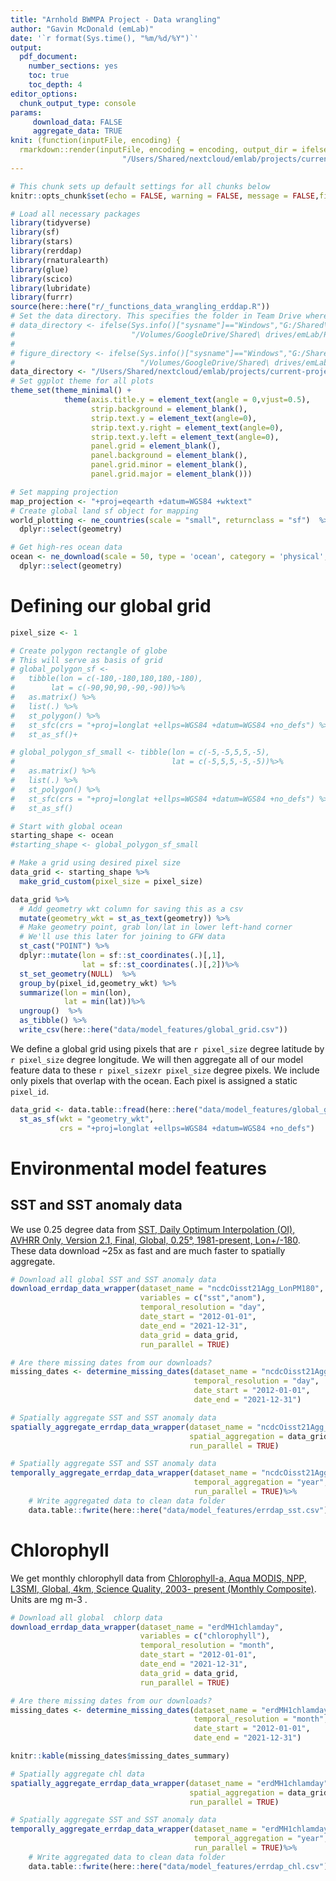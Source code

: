 ```yaml
---
title: "Arnhold BWMPA Project - Data wrangling"
author: "Gavin McDonald (emLab)"
date: '`r format(Sys.time(), "%m/%d/%Y")`'
output: 
  pdf_document: 
    number_sections: yes
    toc: true
    toc_depth: 4
editor_options: 
  chunk_output_type: console
params:
     download_data: FALSE
     aggregate_data: TRUE
knit: (function(inputFile, encoding) {
  rmarkdown::render(inputFile, encoding = encoding, output_dir = ifelse(Sys.info()["sysname"]=="Windows","G:/Shared\ drives/emLab/Projects/current-projects/arnhold-bwmpa-redistribution/project-materials/markdown-reports",
                         "/Users/Shared/nextcloud/emlab/projects/current-projects/arnhold-bwmpa-redistribution/project-materials/markdown-reports")) })
---
```


```r
# This chunk sets up default settings for all chunks below
knitr::opts_chunk$set(echo = FALSE, warning = FALSE, message = FALSE,fig.width = 7.5,fig.height = 5,dev = 'png',dpi=300)
```

```r
# Load all necessary packages
library(tidyverse)
library(sf)
library(stars)
library(rerddap)
library(rnaturalearth)
library(glue)
library(scico)
library(lubridate)
library(furrr)
source(here::here("r/_functions_data_wrangling_erddap.R"))
# Set the data directory. This specifies the folder in Team Drive where the data can be found. This code automatically detects the system type and assigns the correct directory
# data_directory <- ifelse(Sys.info()["sysname"]=="Windows","G:/Shared\ drives/emLab/Projects/current-projects/arnhold-bwmpa-redistribution/data",
#                          "/Volumes/GoogleDrive/Shared\ drives/emLab/Projects/current-projects/arnhold-bwmpa-redistribution/data")
# 
# figure_directory <- ifelse(Sys.info()["sysname"]=="Windows","G:/Shared\ drives/emLab/Projects/current-projects/arnhold-bwmpa-redistribution/project-materials/figures",
#                            "/Volumes/GoogleDrive/Shared\ drives/emLab/Projects/current-projects/arnhold-bwmpa-redistribution/project-materials/figures")
data_directory <- "/Users/Shared/nextcloud/emlab/projects/current-projects/arnhold-bwmpa-redistribution/data"
# Set ggplot theme for all plots
theme_set(theme_minimal() +
            theme(axis.title.y = element_text(angle = 0,vjust=0.5),
                  strip.background = element_blank(),
                  strip.text.y = element_text(angle=0),
                  strip.text.y.right = element_text(angle=0),
                  strip.text.y.left = element_text(angle=0),
                  panel.grid = element_blank(),
                  panel.background = element_blank(),
                  panel.grid.minor = element_blank(),
                  panel.grid.major = element_blank()))

# Set mapping projection
map_projection <- "+proj=eqearth +datum=WGS84 +wktext"
# Create global land sf object for mapping
world_plotting <- ne_countries(scale = "small", returnclass = "sf")  %>%
  dplyr::select(geometry)

# Get high-res ocean data
ocean <- ne_download(scale = 50, type = 'ocean', category = 'physical',returnclass = "sf") %>%
  dplyr::select(geometry)
```

# Defining our global grid

```r
pixel_size <- 1

# Create polygon rectangle of globe
# This will serve as basis of grid
# global_polygon_sf <- 
#   tibble(lon = c(-180,-180,180,180,-180), 
#        lat = c(-90,90,90,-90,-90))%>% 
#   as.matrix() %>%
#   list(.) %>%
#   st_polygon() %>%
#   st_sfc(crs = "+proj=longlat +ellps=WGS84 +datum=WGS84 +no_defs") %>%
#   st_as_sf()+

# global_polygon_sf_small <- tibble(lon = c(-5,-5,5,5,-5),
#                                   lat = c(-5,5,5,-5,-5))%>%
#   as.matrix() %>%
#   list(.) %>%
#   st_polygon() %>%
#   st_sfc(crs = "+proj=longlat +ellps=WGS84 +datum=WGS84 +no_defs") %>%
#   st_as_sf()

# Start with global ocean
starting_shape <- ocean
#starting_shape <- global_polygon_sf_small
```

```r
# Make a grid using desired pixel size
data_grid <- starting_shape %>%
  make_grid_custom(pixel_size = pixel_size)

data_grid %>%
  # Add geometry wkt column for saving this as a csv
  mutate(geometry_wkt = st_as_text(geometry)) %>% 
  # Make geometry point, grab lon/lat in lower left-hand corner
  # We'll use this later for joining to GFW data
  st_cast("POINT") %>%
  dplyr::mutate(lon = sf::st_coordinates(.)[,1],
                lat = sf::st_coordinates(.)[,2])%>%
  st_set_geometry(NULL)  %>% 
  group_by(pixel_id,geometry_wkt) %>% 
  summarize(lon = min(lon),
            lat = min(lat))%>%
  ungroup()  %>%
  as_tibble() %>%
  write_csv(here::here("data/model_features/global_grid.csv"))
```

We define a global grid using pixels that are `r pixel_size` degree latitude by `r pixel_size` degree longitude. We will then aggregate all of our model feature data to these `r pixel_size`x`r pixel_size` degree pixels. We include only pixels that overlap with the ocean. Each pixel is assigned a static `pixel_id`.


```r
data_grid <- data.table::fread(here::here("data/model_features/global_grid.csv")) %>%
  st_as_sf(wkt = "geometry_wkt",
           crs = "+proj=longlat +ellps=WGS84 +datum=WGS84 +no_defs")
```

\pagebreak

# Environmental model features

## SST and SST anomaly data 

We use 0.25 degree data from [SST, Daily Optimum Interpolation (OI), AVHRR Only, Version 2.1, Final, Global, 0.25°, 1981-present, Lon+/-180](https://coastwatch.pfeg.noaa.gov/erddap/info/ncdcOisst21Agg_LonPM180/index.html). These data download ~25x as fast and are much faster to spatially aggregate.

```r
# Download all global SST and SST anomaly data
download_errdap_data_wrapper(dataset_name = "ncdcOisst21Agg_LonPM180",
                             variables = c("sst","anom"),
                             temporal_resolution = "day",
                             date_start = "2012-01-01",
                             date_end = "2021-12-31",
                             data_grid = data_grid,
                             run_parallel = TRUE)
```


```r
# Are there missing dates from our downloads?
missing_dates <- determine_missing_dates(dataset_name = "ncdcOisst21Agg_LonPM180",
                                         temporal_resolution = "day",
                                         date_start = "2012-01-01",
                                         date_end = "2021-12-31")
```

```r
# Spatially aggregate SST and SST anomaly data
spatially_aggregate_errdap_data_wrapper(dataset_name = "ncdcOisst21Agg_LonPM180",
                                        spatial_aggregation = data_grid,
                                        run_parallel = TRUE)
```

```r
# Spatially aggregate SST and SST anomaly data
temporally_aggregate_errdap_data_wrapper(dataset_name = "ncdcOisst21Agg_LonPM180",
                                         temporal_aggregation = "year",
                                         run_parallel = TRUE)%>%
    # Write aggregated data to clean data folder
    data.table::fwrite(here::here("data/model_features/errdap_sst.csv"))
```

\pagebreak

# Chlorophyll

We get monthly chlorophyll data from [Chlorophyll-a, Aqua MODIS, NPP, L3SMI, Global, 4km, Science Quality, 2003- present (Monthly Composite)](https://coastwatch.pfeg.noaa.gov/erddap/griddap/erdMH1chlamday.html). Units are mg m-3 .


```r
# Download all global  chlorp data
download_errdap_data_wrapper(dataset_name = "erdMH1chlamday",
                             variables = c("chlorophyll"),
                             temporal_resolution = "month",
                             date_start = "2012-01-01",
                             date_end = "2021-12-31",
                             data_grid = data_grid,
                             run_parallel = TRUE)
```

```r
# Are there missing dates from our downloads?
missing_dates <- determine_missing_dates(dataset_name = "erdMH1chlamday",
                                         temporal_resolution = "month",
                                         date_start = "2012-01-01",
                                         date_end = "2021-12-31")
```

```r
knitr::kable(missing_dates$missing_dates_summary)
```

```r
# Spatially aggregate chl data
spatially_aggregate_errdap_data_wrapper(dataset_name = "erdMH1chlamday",
                                        spatial_aggregation = data_grid,
                                        run_parallel = TRUE)
```

```r
# Spatially aggregate SST and SST anomaly data
temporally_aggregate_errdap_data_wrapper(dataset_name = "erdMH1chlamday",
                                         temporal_aggregation = "year",
                                         run_parallel = TRUE)%>%
    # Write aggregated data to clean data folder
    data.table::fwrite(here::here("data/model_features/errdap_chl.csv"))
```